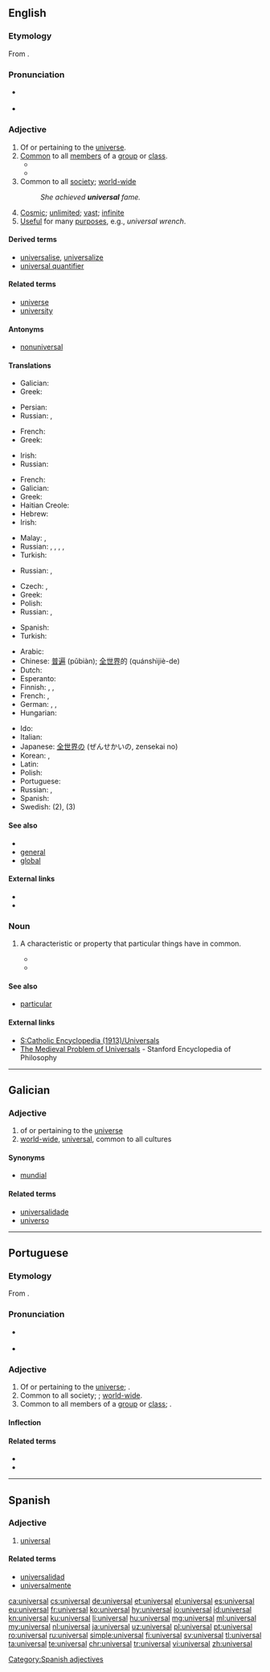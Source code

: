 ==English==

===Etymology===
From {{etyl|la|en}} {{term|universalis|lang=la}}.

===Pronunciation===
* {{a|UK}} {{IPA|/ˌjuːnɪˈvɜːsl/|lang=en}}
* {{a|US}} {{IPA|/ˌjuːnɪˈvɜːrsl/|lang=en}}
*: {{rhymes|ɜː(r)səl}}

===Adjective===
{{en-adj}}

# Of or pertaining to the [[universe]].
# [[common|Common]] to all [[member]]s of a [[group]] or [[class]].
#* {{quote-book|passage=I had been planning every day through these years toward a '''universal''' car.|title=[[S:My Life and Work/4|My Life and Work]]|author=Henry Ford|year=1922}}
#* {{quote-book|passage=In Logic, the letter A is used as a symbol for the '''universal''' affirmative proposition in the general form "all x is y."|title=[[S:1911 Encyclopædia Britannica/A|1911 Encyclopædia Britannica]]|year=1911}}
# Common to all [[society]]; [[world-wide]]
#: ''She achieved '''universal''' fame.''
# [[cosmic|Cosmic]]; [[unlimited]]; [[vast]]; [[infinite]]
# [[useful|Useful]] for many [[purpose]]s, e.g., ''universal wrench''.

====Derived terms====
* [[universalise]], [[universalize]]
* [[universal quantifier]]

====Related terms====
* [[universe]]
* [[university]]

====Antonyms====
* [[nonuniversal]]

====Translations====
{{trans-top|of or pertaining to the universe}}
* Galician: {{t|gl|universal}}
* Greek: {{t+|el|παγκόσμιος|tr=pagkósmios}}
{{trans-mid}}
* Persian: {{t|fa|جهانی‌|sc=fa-Arab}}
* Russian: {{t+|ru|вселенский|sc=Cyrl|tr=vselénskij}}, {{t+|ru|космический|sc=Cyrl|tr=kosmíčeskij}}
{{trans-bottom}}

{{trans-top|common to all members of a group or class}}
* French: {{t+|fr|universel}}
* Greek: {{t+|el|παγκόσμιος|tr=pagkósmios}}
{{trans-mid}}
* Irish: {{t|ga|comhchoiteann}}
* Russian: {{t+|ru|всеобщий|sc=Cyrl|tr=vseóbščij}}
{{trans-bottom}}

{{trans-top|common to all society, world-wide}}
* French: {{t+|fr|universel}}
* Galician: {{t|gl|universal}}
* Greek: {{t+|el|παγκόσμιος|tr=pagkósmios}}
* Haitian Creole: {{t|ht|inivèsèl}}
* Hebrew: {{t|he|עולמי|sc=Hebr}}
* Irish: {{t|ga|uilechoiteann}}
{{trans-mid}}
* Malay: {{t|ms|sejagat}}, {{t|ms|universal}}
* Russian: {{t+|ru|всеобщий|sc=Cyrl|tr=vseóbščij}}, {{t+|ru|глобальный|sc=Cyrl|tr=globál'nyj}}, {{t+|ru|всесторонний|sc=Cyrl|tr=vsestorónij}}, {{t+|ru|всемирный|sc=Cyrl|tr=vsemírnyj}}, {{t+|ru|общечеловеческий|tr=obščečelovéčeskij|sc=Cyrl}}
* Turkish: {{t+|tr|evrensel}}
{{trans-bottom}}

{{trans-top|cosmic, unlimited}}
* Russian: {{t+|ru|вселенский|sc=Cyrl|tr=vselénskij}}, {{t+|ru|космический|sc=Cyrl|tr=kosmíčeskij}}
{{trans-mid}}
{{trans-bottom}}

{{trans-top|useful for many purposes}}
* Czech: {{t|cs|všestranný|m}}, {{t+|cs|univerzální|m}}
* Greek: {{t+|el|παγκόσμιος|tr=pagkósmios}}
* Polish: {{t+|pl|uniwersalny}}
* Russian: {{t+|ru|универсальный|sc=Cyrl|tr=universál'nyj}}, {{t+|ru|всесторонний|sc=Cyrl|tr=vsestorónij}}
{{trans-mid}}
* Spanish: {{t+|es|universal}}
* Turkish: {{t+|tr|evrensel}}
{{trans-bottom}}

{{checktrans-top}}
* Arabic: {{t|ar|عالمي|tr=ʕá:lami}}
* Chinese: [[普遍]] (pǔbiàn); [[全世界]]的 (quánshìjiè-de)
* Dutch: {{t+|nl|universeel}}
* Esperanto: {{t|eo|universala}}
* Finnish: {{t|fi|yleis-}}, {{t+|fi|yleismaailmallinen}}, {{t|fi|yleispätevä}}
* French: {{t+|fr|universel|m}}, {{t+|fr|universelle|f}}
* German: {{t+|de|allgemein}}, {{t|de|Universal-}}, {{t+|de|universell}}
* Hungarian: {{t+|hu|egyetemes}}
{{trans-mid}}
* Ido: {{t+|io|universala}}
* Italian: {{t+|it|universale|m|f}}
* Japanese: [[全世界]]の (ぜんせかいの, zensekai no)
* Korean: {{t|ko|우주의|tr=uju-ui}}, {{t|ko|전세계의|tr=jeonsegye-ui}}
* Latin: {{t|la|universalis}}
* Polish: {{t+|pl|uniwersalny}}
* Portuguese: {{t+|pt|universal|m|f}}
* Russian: {{t+|ru|всеобщий|tr=vseóbščij}}, {{t+|ru|универсальный|tr=universál’nyj}}
* Spanish: {{t+|es|universal|m|f}}
* Swedish: {{t+|sv|universell}} (2), {{t+|sv|universal-}} (3)
{{trans-bottom}}

====See also====
* {{pedialite}}
* [[general]]
* [[global]]

====External links====
* {{R:Webster 1913}}
* {{R:Century 1911}}

===Noun===
{{en-noun}}

# {{context|philosophy|lang=en}} A characteristic or property that particular things have in common.
#* {{quote-book|passage=When we examine common words, we find that, broadly speaking, proper names stand for particulars, while other substantives, adjectives, prepositions, and verbs stand for '''universals'''.|author=Bertrand Russel|title=[[S:The Problems of Philosophy/Chapter 9|The Problems of Philosophy]]|section=Chapter 9|year=1912}}
#* {{quote-book|year=1970|title=Speech acts|author=John R. Searle
|passage=We might also distinguish those expressions which are used to refer to individuals or particulars from those which are used to refer to what philosophers have called '''universals''': e.g., to distinguish such expressions as "Everest" and "this chair" from "the number three", "the color red" and "drunkenness".
|url=http://books.google.com/books?id=t3_WhfknvF0C&lpg=PA172&dq=%22obviously%20to%20refer%20to%20individuals%22&pg=PA27#v=onepage&q=&f=false}}

====See also====
* [[particular]]

====External links====
* [[S:Catholic Encyclopedia (1913)/Universals]]
* [http://plato.stanford.edu/entries/universals-medieval/ The Medieval Problem of Universals] - Stanford Encyclopedia of Philosophy

----

==Galician==

===Adjective===
{{gl-adj|pl=universais}}

# of or pertaining to the [[universe]]
# [[world-wide]], [[#English|universal]], common to all cultures

====Synonyms====
* {{sense|world-wide}} [[mundial]]

====Related terms====
* [[universalidade]]
* [[universo]]

----

==Portuguese==

===Etymology===
From {{etyl|la|pt}} {{term|universalis|lang=la}}.

===Pronunciation===
* {{a|Portugal}} {{IPA|/u.ni.vɨɾ.ˈsaɫ/|lang=pt}}
* {{hyphenation|u|ni|ver|sal|lang=pt}}

===Adjective===
{{pt-adj|universa|l}}

# Of or pertaining to the [[universe]]; {{l|en|universal}}.
# Common to all society; {{l|en|universal}}; [[world-wide]].
# Common to all members of a [[group]] or [[class]]; {{l|en|universal}}.

====Inflection====
{{pt-adj infl|universa|l}}

====Related terms====
* {{l|pt|universalidade}}
* {{l|pt|universo}}

----

==Spanish==

===Adjective===
{{es-adj|pl=universales}}

# [[#English|universal]]

====Related terms====
* [[universalidad]]
* [[universalmente]]

[[Category:Spanish adjectives]]

[[ca:universal]]
[[cs:universal]]
[[de:universal]]
[[et:universal]]
[[el:universal]]
[[es:universal]]
[[eu:universal]]
[[fr:universal]]
[[ko:universal]]
[[hy:universal]]
[[io:universal]]
[[id:universal]]
[[kn:universal]]
[[ku:universal]]
[[li:universal]]
[[hu:universal]]
[[mg:universal]]
[[ml:universal]]
[[my:universal]]
[[nl:universal]]
[[ja:universal]]
[[uz:universal]]
[[pl:universal]]
[[pt:universal]]
[[ro:universal]]
[[ru:universal]]
[[simple:universal]]
[[fi:universal]]
[[sv:universal]]
[[tl:universal]]
[[ta:universal]]
[[te:universal]]
[[chr:universal]]
[[tr:universal]]
[[vi:universal]]
[[zh:universal]]